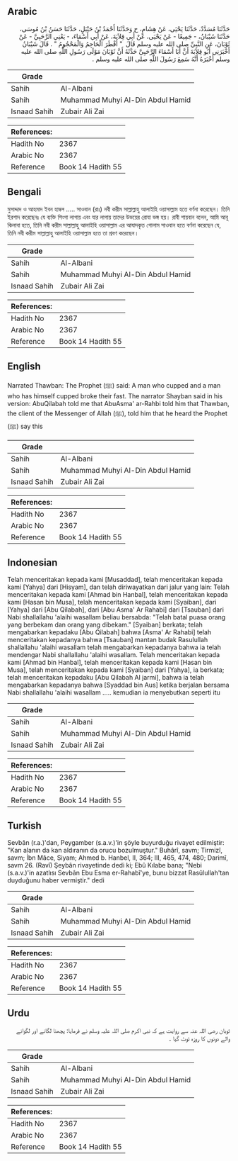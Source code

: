 ## Arabic


<div dir="rtl" lang="ar" style={{fontSize:'larger',backgroundColor:'#f8f9fa',padding:20}}>
حَدَّثَنَا مُسَدَّدٌ، حَدَّثَنَا يَحْيَى، عَنْ هِشَامٍ، ح وَحَدَّثَنَا أَحْمَدُ بْنُ حَنْبَلٍ، حَدَّثَنَا حَسَنُ بْنُ مُوسَى، حَدَّثَنَا شَيْبَانُ، - جَمِيعًا - عَنْ يَحْيَى، عَنْ أَبِي قِلاَبَةَ، عَنْ أَبِي أَسْمَاءَ، - يَعْنِي الرَّحَبِيَّ - عَنْ ثَوْبَانَ، عَنِ النَّبِيِّ صلى الله عليه وسلم قَالَ ‏ "‏ أَفْطَرَ الْحَاجِمُ وَالْمَحْجُومُ ‏"‏ ‏.‏ قَالَ شَيْبَانُ أَخْبَرَنِي أَبُو قِلاَبَةَ أَنَّ أَبَا أَسْمَاءَ الرَّحَبِيَّ حَدَّثَهُ أَنَّ ثَوْبَانَ مَوْلَى رَسُولِ اللَّهِ صلى الله عليه وسلم أَخْبَرَهُ أَنَّهُ سَمِعَ رَسُولَ اللَّهِ صلى الله عليه وسلم ‏.‏
</div>
<div style={{backgroundColor:'#f8f9fa',padding:20, marginBottom: 10}}><table> <thead> <tr> <th>Grade</th> <th></th> </tr> </thead> <tbody> <tr><td>Sahih</td><td>Al-Albani</td></tr><tr><td>Sahih</td><td>Muhammad Muhyi Al-Din Abdul Hamid</td></tr><tr><td>Isnaad Sahih</td><td>Zubair Ali Zai</td></tr></tbody></table><table> <thead> <tr> <th>References:</th> <th></th> </tr> </thead> <tbody><tr><td>Hadith No</td><td>2367</td></tr><tr><td>Arabic No</td><td>2367</td></tr><tr><td>Reference</td><td>Book 14 Hadith 55</td></tr></tbody></table></div>

## Bengali


<div dir="ltr" lang="bn" style={{fontSize:'larger',backgroundColor:'#f8f9fa',padding:20}}>
মুসাদ্দাদ ও আহমাদ ইবন হাম্বল ..... সাওবান (রাঃ) নবী করীম সাল্লাল্লাহু আলাইহি ওয়াসাল্লাম হতে বর্ণনা করেছেন। তিনি ইরশাদ করেছেনঃ যে ব্যক্তি শিংগা লাগায় এবং যার লাগায় তাদের উভয়ের রোযা ভঙ্গ হয়। রাবী শায়বান বলেন, আমি আবূ কিলাবা হতে, তিনি নবী করীম সাল্লাল্লাহু আলাইহি ওয়াসাল্লাম এর আযাদকৃত গোলাম সাওবান হতে বর্ণনা করেছেন যে, তিনি নবী করীম সাল্লাল্লাহু আলাইহি ওয়াসাল্লাম হতে তা শ্রবণ করেছেন।
</div>
<div style={{backgroundColor:'#f8f9fa',padding:20, marginBottom: 10}}><table> <thead> <tr> <th>Grade</th> <th></th> </tr> </thead> <tbody> <tr><td>Sahih</td><td>Al-Albani</td></tr><tr><td>Sahih</td><td>Muhammad Muhyi Al-Din Abdul Hamid</td></tr><tr><td>Isnaad Sahih</td><td>Zubair Ali Zai</td></tr></tbody></table><table> <thead> <tr> <th>References:</th> <th></th> </tr> </thead> <tbody><tr><td>Hadith No</td><td>2367</td></tr><tr><td>Arabic No</td><td>2367</td></tr><tr><td>Reference</td><td>Book 14 Hadith 55</td></tr></tbody></table></div>

## English


<div dir="ltr" lang="en" style={{fontSize:'larger',backgroundColor:'#f8f9fa',padding:20}}>
Narrated Thawban: The Prophet (ﷺ) said: A man who cupped and a man who has himself cupped broke their fast. The narrator Shayban said in his version: AbuQilabah told me that AbuAsma' ar-Rahbi told him that Thawban, the client of the Messenger of Allah (ﷺ), told him that he heard the Prophet (ﷺ) say this
</div>
<div style={{backgroundColor:'#f8f9fa',padding:20, marginBottom: 10}}><table> <thead> <tr> <th>Grade</th> <th></th> </tr> </thead> <tbody> <tr><td>Sahih</td><td>Al-Albani</td></tr><tr><td>Sahih</td><td>Muhammad Muhyi Al-Din Abdul Hamid</td></tr><tr><td>Isnaad Sahih</td><td>Zubair Ali Zai</td></tr></tbody></table><table> <thead> <tr> <th>References:</th> <th></th> </tr> </thead> <tbody><tr><td>Hadith No</td><td>2367</td></tr><tr><td>Arabic No</td><td>2367</td></tr><tr><td>Reference</td><td>Book 14 Hadith 55</td></tr></tbody></table></div>

## Indonesian


<div dir="ltr" lang="id" style={{fontSize:'larger',backgroundColor:'#f8f9fa',padding:20}}>
Telah menceritakan kepada kami [Musaddad], telah menceritakan kepada kami [Yahya] dari [Hisyam], dan telah diriwayatkan dari jalur yang lain: Telah menceritakan kepada kami [Ahmad bin Hanbal], telah menceritakan kepada kami [Hasan bin Musa], telah menceritakan kepada kami [Syaiban], dari [Yahya] dari [Abu Qilabah], dari [Abu Asma' Ar Rahabi] dari [Tsauban] dari Nabi shallallahu 'alaihi wasallam beliau bersabda: "Telah batal puasa orang yang berbekam dan orang yang dibekam." [Syaiban] berkata; telah mengabarkan kepadaku [Abu Qilabah] bahwa [Asma' Ar Rahabi] telah menceritakan kepadanya bahwa [Tsauban] mantan budak Rasulullah shallallahu 'alaihi wasallam telah mengabarkan kepadanya bahwa ia telah mendengar Nabi shallallahu 'alaihi wasallam. Telah menceritakan kepada kami [Ahmad bin Hanbal], telah menceritakan kepada kami [Hasan bin Musa], telah menceritakan kepada kami [Syaiban] dari [Yahya], ia berkata; telah menceritakan kepadaku [Abu Qilabah Al jarmi], bahwa ia telah mengabarkan kepadanya bahwa [Syaddad bin Aus] ketika berjalan bersama Nabi shallallahu 'alaihi wasallam ….. kemudian ia menyebutkan seperti itu
</div>
<div style={{backgroundColor:'#f8f9fa',padding:20, marginBottom: 10}}><table> <thead> <tr> <th>Grade</th> <th></th> </tr> </thead> <tbody> <tr><td>Sahih</td><td>Al-Albani</td></tr><tr><td>Sahih</td><td>Muhammad Muhyi Al-Din Abdul Hamid</td></tr><tr><td>Isnaad Sahih</td><td>Zubair Ali Zai</td></tr></tbody></table><table> <thead> <tr> <th>References:</th> <th></th> </tr> </thead> <tbody><tr><td>Hadith No</td><td>2367</td></tr><tr><td>Arabic No</td><td>2367</td></tr><tr><td>Reference</td><td>Book 14 Hadith 55</td></tr></tbody></table></div>

## Turkish


<div dir="ltr" lang="tr" style={{fontSize:'larger',backgroundColor:'#f8f9fa',padding:20}}>
Sevbân (r.a.)'dan, Peygamber (s.a.v.)'in şöyle buyurduğu rivayet edilmiştir: "Kan alanın da kan aldıranın da orucu bozulmuştur." Buhârî, savm; Tirmizî, savm; İbn Mâce, Siyam; Ahmed b. Hanbel, II, 364; III, 465, 474, 480; Darimî, savm 26. (Ravî) Şeybân rivayetinde dedi ki; Ebû Kılabe bana; "Nebi (s.a.v.)'in azatlısı Sevbân Ebu Esma er-Rahabî'ye, bunu bizzat Rasûlullah'tan duyduğunu haber vermiştir." dedi
</div>
<div style={{backgroundColor:'#f8f9fa',padding:20, marginBottom: 10}}><table> <thead> <tr> <th>Grade</th> <th></th> </tr> </thead> <tbody> <tr><td>Sahih</td><td>Al-Albani</td></tr><tr><td>Sahih</td><td>Muhammad Muhyi Al-Din Abdul Hamid</td></tr><tr><td>Isnaad Sahih</td><td>Zubair Ali Zai</td></tr></tbody></table><table> <thead> <tr> <th>References:</th> <th></th> </tr> </thead> <tbody><tr><td>Hadith No</td><td>2367</td></tr><tr><td>Arabic No</td><td>2367</td></tr><tr><td>Reference</td><td>Book 14 Hadith 55</td></tr></tbody></table></div>

## Urdu


<div dir="rtl" lang="ur" style={{fontSize:'larger',backgroundColor:'#f8f9fa',padding:20}}>
ثوبان رضی اللہ عنہ سے روایت ہے کہ نبی اکرم صلی اللہ علیہ وسلم نے فرمایا: پچھنا لگانے اور لگوانے والے دونوں کا روزہ ٹوٹ گیا ۔
</div>
<div style={{backgroundColor:'#f8f9fa',padding:20, marginBottom: 10}}><table> <thead> <tr> <th>Grade</th> <th></th> </tr> </thead> <tbody> <tr><td>Sahih</td><td>Al-Albani</td></tr><tr><td>Sahih</td><td>Muhammad Muhyi Al-Din Abdul Hamid</td></tr><tr><td>Isnaad Sahih</td><td>Zubair Ali Zai</td></tr></tbody></table><table> <thead> <tr> <th>References:</th> <th></th> </tr> </thead> <tbody><tr><td>Hadith No</td><td>2367</td></tr><tr><td>Arabic No</td><td>2367</td></tr><tr><td>Reference</td><td>Book 14 Hadith 55</td></tr></tbody></table></div>